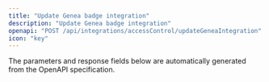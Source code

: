 ```yaml
---
title: "Update Genea badge integration"
description: "Update Genea badge integration"
openapi: "POST /api/integrations/accessControl/updateGeneaIntegration"
icon: "key"
---
```


<Note>
The parameters and response fields below are automatically generated from the OpenAPI specification.
</Note>
